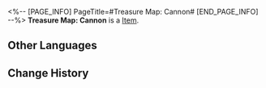 <%-- [PAGE_INFO]
PageTitle=#Treasure Map: Cannon#
[END_PAGE_INFO] --%>
{{Item Infobox
|title       = Treasure Map: Cannon
|id          = 140216
|image       = Item Treasure Map- Cannon.png
|type        = 
|invCategory = Missions
|rarity      = 3
|effect      = 
|description = A treasure map revealing the location of the exhibit "Cannon."
}}
'''Treasure Map: Cannon''' is a [[Item]].

==Other Languages==
{{Other Languages
|en   = Treasure Map: Cannon
|zhs  = 藏宝图：加农火炮
|zht  = 藏寶圖：加農火炮
|ja   = 宝の地図：キャノン砲
|ko   = 보물 지도: 캐논 화포
|es   = Mapa del tesoro: Cañón
|fr   = Carte au trésor : Canon
|ru   = Карта сокровищ для пушки
|th   = แผนที่สมบัติ: ปืนใหญ่
|vi   = Bản Đồ Kho Báu: Đại Bác
|de   = Schatzkarte: Kanone
|id   = Peta Harta Karun: Meriam
|pt   = Mapa do Tesouro: Canhão
}}

==Change History==
{{Change History|2.0}}